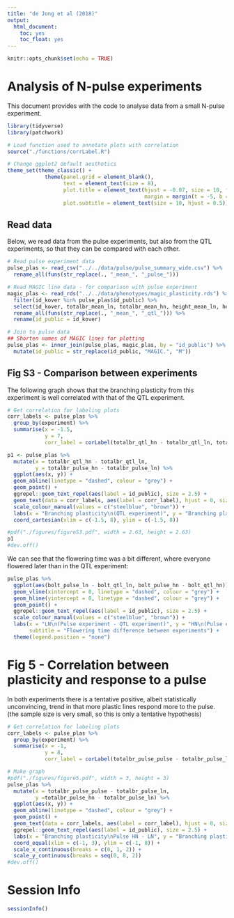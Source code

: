 ```yaml
---
title: "de Jong et al (2018)"
output:
  html_document:
    toc: yes
    toc_float: yes
---
```


```r
knitr::opts_chunk$set(echo = TRUE)
```

# Analysis of N-pulse experiments

This document provides with the code to analyse data from a small N-pulse experiment.

```r
library(tidyverse)
library(patchwork)

# Load function used to annotate plots with correlation
source("./functions/corrLabel.R")

# Change ggplot2 default aesthetics
theme_set(theme_classic() + 
            theme(panel.grid = element_blank(), 
                  text = element_text(size = 8),
                  plot.title = element_text(hjust = -0.07, size = 10, face = "bold", 
                                            margin = margin(t = -5, b = 1)),
                  plot.subtitle = element_text(size = 10, hjust = 0.5)))
```


## Read data

Below, we read data from the pulse experiments, but also from the QTL experiments, 
so that they can be compared with each other. 

```r
# Read pulse experiment data
pulse_plas <- read_csv("../../data/pulse/pulse_summary_wide.csv") %>% 
  rename_all(funs(str_replace(., "_mean_", "_pulse_")))

# Read MAGIC line data - for comparison with pulse experiment
magic_plas <- read_rds("../../data/phenotypes/magic_plasticity.rds") %>% 
  filter(id_kover %in% pulse_plas$id_public) %>% 
  select(id_kover, totalbr_mean_ln, totalbr_mean_hn, height_mean_ln, height_mean_hn, bolt_mean_ln, bolt_mean_hn) %>% 
  rename_all(funs(str_replace(., "_mean_", "_qtl_"))) %>% 
  rename(id_public = id_kover)

# Join to pulse data
## Shorten names of MAGIC lines for plotting
pulse_plas <- inner_join(pulse_plas, magic_plas, by = "id_public") %>% 
  mutate(id_public = str_replace(id_public, "MAGIC.", "M"))
```

## Fig S3 - Comparison between experiments

The following graph shows that the branching plasticity from this experiment is 
well correlated with that of the QTL experiment.

```r
# Get correlation for labeling plots
corr_labels <- pulse_plas %>% 
  group_by(experiment) %>% 
  summarise(x = -1.5,
            y = 7,
            corr_label = corLabel(totalbr_qtl_hn - totalbr_qtl_ln, totalbr_pulse_hn - totalbr_pulse_ln, TRUE))

p1 <- pulse_plas %>% 
  mutate(x = totalbr_qtl_hn - totalbr_qtl_ln,
         y = totalbr_pulse_hn - totalbr_pulse_ln) %>% 
  ggplot(aes(x, y)) +
  geom_abline(linetype = "dashed", colour = "grey") +
  geom_point() +
  ggrepel::geom_text_repel(aes(label = id_public), size = 2.5) +
  geom_text(data = corr_labels, aes(label = corr_label), hjust = 0, size = 2.5) +
  scale_colour_manual(values = c("steelblue", "brown")) +
  labs(x = "Branching plasticity\n(QTL experiment)", y = "Branching plasticity\n(Pulse experiment)") +
  coord_cartesian(xlim = c(-1.5, 8), ylim = c(-1.5, 8))

#pdf("./figures/figureS3.pdf", width = 2.63, height = 2.63)
p1
#dev.off()
```

We can see that the flowering time was a bit different, where everyone flowered 
later than in the QTL experiment:

```r
pulse_plas %>% 
  ggplot(aes(bolt_pulse_ln - bolt_qtl_ln, bolt_pulse_hn - bolt_qtl_hn)) +
  geom_vline(xintercept = 0, linetype = "dashed", colour = "grey") +
  geom_hline(yintercept = 0, linetype = "dashed", colour = "grey") +
  geom_point() +
  ggrepel::geom_text_repel(aes(label = id_public), size = 2.5) +
  scale_colour_manual(values = c("steelblue", "brown")) +
  labs(x = "LN\n(Pulse experiment - QTL experiment)", y = "HN\n(Pulse experiment - QTL experiment)",
       subtitle = "Flowering time difference between experiments") +
  theme(legend.position = "none")
```


# Fig 5 - Correlation between plasticity and response to a pulse

In both experiments there is a tentative positive, albeit statistically unconvincing, 
trend in that more plastic lines respond more to the pulse. (the 
sample size is very small, so this is only a tentative hypothesis)

```r
# Get correlation for labeling plots
corr_labels <- pulse_plas %>% 
  group_by(experiment) %>% 
  summarise(x = -1,
            y = 8,
            corr_label = corLabel(totalbr_pulse_pulse - totalbr_pulse_ln, totalbr_pulse_hn - totalbr_pulse_ln, TRUE))

# Make graph
#pdf("./figures/figure5.pdf", width = 3, height = 3)
pulse_plas %>% 
  mutate(x = totalbr_pulse_pulse - totalbr_pulse_ln,
         y =totalbr_pulse_hn - totalbr_pulse_ln) %>% 
  ggplot(aes(x, y)) +
  geom_abline(linetype = "dashed", colour = "grey") +
  geom_point() +
  geom_text(data = corr_labels, aes(label = corr_label), hjust = 0, size = 2.5) +
  ggrepel::geom_text_repel(aes(label = id_public), size = 2.5) +
  labs(x = "Branching plasticity\nPulse HN - LN", y = "Branching plasticity\nConstant HN - LN") +
  coord_equal(xlim = c(-1, 3), ylim = c(-1, 8)) +
  scale_x_continuous(breaks = c(0, 1, 2)) +
  scale_y_continuous(breaks = seq(0, 8, 2))
#dev.off()
```



# Session Info

```r
sessionInfo()
```

